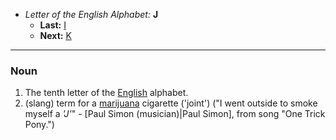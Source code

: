 *''Letter of the English Alphabet:'' '''J'''
**'''Last:''' [[I]]
**'''Next:''' [[K]]
----

===Noun===

#The tenth letter of the [[English]] alphabet.
#(slang) term for a [[marijuana]] cigarette ('joint') ("I went outside to smoke myself a <i>'J'</i>" - [Paul Simon (musician)|Paul Simon], from song "One Trick Pony.")